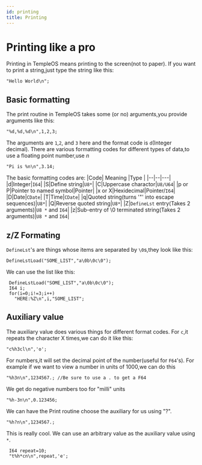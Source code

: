 ```yaml
---
id: printing
title: Printing
---
```


# Printing like a pro
Printing in TempleOS means printing to the screen(not to paper).
If you want to print a string,just type the string like this:
```holyc
"Hello World\n";
```
## Basic formatting
The print routine in TempleOS takes some (or no) arguments,you provide arguments like this:
```holyc
"%d,%d,%d\n",1,2,3;
```
The arguments are `1`,`2`, and `3` here and the format code is `d`(Integer decimal). 
There are various formatting codes for different types of data,to use a floating point number,use *n*
```holyc
"Pi is %n\n",3.14;

```
The basic formatting codes are:
|Code| Meaning |Type |
|--|--|---|
|d|Integer|`I64`|
|S|Define string|`U8*`|
|C|Uppercase charactor|`U8/U64`|
|p or P|Pointer to named symbol|Pointer|
|x or X|Hexidecimal|Pointer/`I64`|
|D|Date|`CDate`|
|T|Time|`CDate`|
|q|Quoted string(turns '"' into escape sequences)|`U8*`|
|Q|Reverse quoted string|`U8*`|
|Z|`DefineLst` entry(Takes 2 arguments)|`U8 *` and `I64`| 
|z|Sub-entry of \0 terminated string(Takes 2 arguments)|`U8 *` and `I64`| 

## z/Z Formating
`DefineLst`'s are things whose items are separated by `\0`s,they look like this:
```holyc
DefineLstLoad("SOME_LIST","a\0b\0c\0");
```
We can use the list like this:
```holyc
 DefineLstLoad("SOME_LIST","a\0b\0c\0");
 I64 i;
 for(i=0;i!=3;i++)
   "HERE:%Z\n",i,"SOME_LIST";
```
## Auxiliary value
The auxiliary value does various things for different format codes.
For `c`,it repeats the character X times,we can do it like this:
```holyc
"c%h3cl\n",'o';
```

For numbers,it will set the decimal point of the number(useful for `F64`'s).
For example if we want to view a number in units of 1000,we can do this

```holyc
"%h3n\n",1234567.; //Be sure to use a . to get a F64
```

We get do negative numbers too for "milli" units

```holyc
"%h-3n\n",0.123456;
```

We can have the Print routine choose the auxiliary for us using "?".

```holyc
"%h?n\n",1234567.;
```

This is really cool. We can use an arbitrary value as the auxiliary value using `*`.
```holyc
 I64 repeat=10;
 "t%h*cn\n",repeat,'e';
 ```
